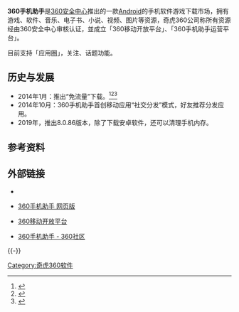 {{NoteTA
|G1=IT
}}
{{Infobox software
| name = 360手机助手
| title = 360手机助手
| logo =  <!-- File: -->
| caption =  <!-- File: -->
| developer= [[奇虎360|奇虎360]]
| discontinued           = 
| released  = {{Start date and age|2011|7|19}}/v1.0.0  <ref>[http://sj.360.cn/changelog.html 360手机助手-更新日志] {{Wayback|url=http://sj.360.cn/changelog.html |date=20200718233259 }}[2014-12-20]{{zh-cn}}</ref>
| latest_release_version = 
| latest_release_date    = 
| latest preview version = 
| latest preview date    = 
| frequently updated     = no
| programming language   = 
| operating system       =[[Microsoft_Windows|Microsoft Windows]] [[Windows_XP|XP]]及以上
| platform  = 
| language= 简体中文
| status = 运行中
| genre= 
| license= [[专有软件|专有软件]]、[[免费软件|免费软件]]
| website= {{Official website|http://sj.360.cn/}}
}}
{{Infobox software
| name = 360手机助手（Android）
| title =360手机助手（Android）
| logo =  <!-- File: -->
| caption =  <!-- File: -->
| developer= [[奇虎360|奇虎360]]
| discontinued           = 
| released  = {{Start date and age|2011|7|19}}/v1.0.0  
| latest_release_version = V5.1.68<ref>[http://zhushou.360.cn/detail/index/soft_id/100084 360手机助手 - 360手机助手] {{Wayback|url=http://zhushou.360.cn/detail/index/soft_id/100084 |date=20201125113950 }}[2016-8-22]{{zh-cn}}</ref>
| latest_release_date    = {{release date and age|2016|08|16}}
| latest preview version = V5.1.85
| latest preview date    = 
| frequently updated     = no
| programming language   = 
| operating system       = [[Android|Android]]2.3以上
| platform  = 
| language= 简体中文
| status = 运行中
| genre= 
| license= [[专有软件|专有软件]]、[[免费软件|免费软件]]
| website= {{Official website|http://sj.360.cn/}}
}}
'''360手机助手'''是[[奇虎|360安全中心]]推出的一款[[Android|Android]]的手机软件游戏下载市场，拥有游戏、软件、音乐、电子书、小说、视频、图片等资源，奇虎360公司称所有资源经由360安全中心审核认证，並成立「360移动开放平台」、「360手机助手运营平台」。

目前支持「应用圈」，关注、话题功能。

==历史与发展==
*2014年1月：推出“免流量”下载。<ref>{{cite news|title=移动互联网这十大变化 你必须知道|url=http://www.techweb.com.cn/business/2015-01-09/2114191.shtml|publisher=TechWeb|date=2015-01-09|accessdate=2015-01-09|language=zh-hans|archive-date=2019-11-28|archive-url=https://web.archive.org/web/20191128151428/http://www.techweb.com.cn/business/2015-01-09/2114191.shtml|dead-url=no}}</ref><ref>{{cite news|title=移动手机免费下APP这福利360手机助手用户独享|url=http://comm.ccidnet.com/art/5399/20140828/5590581_1.html|publisher=中国网|date=2014-08-28|accessdate=2014-08-29|language=zh-hans}}{{dead link|date=2017年11月 |bot=InternetArchiveBot |fix-attempted=yes }}</ref><ref>{{cite news|title=广东移动"流量800"携360手机助手推免流量下载|url=http://news.dayoo.com/finance/201402/28/53869_35253002.htm|publisher=大洋网|date=2014-02-28|accessdate=2014-02-29|language=zh-hans|deadurl=yes|archiveurl=https://web.archive.org/web/20140313113537/http://news.dayoo.com/finance/201402/28/53869_35253002.htm|archivedate=2014-03-13}}</ref>
*2014年10月：360手机助手首创移动应用“社交分发”模式，好友推荐分发应用。
*2019年，推出8.0.86版本，除了下载安卓软件，还可以清理手机内存。

== 参考资料==
{{reflist}}

== 外部链接 ==
*{{zh-cn}}{{Official website|http://sj.360.cn/}}
*{{zh-cn}}[http://zhushou.360.cn/ 360手机助手 网页版]{{Wayback|url=http://zhushou.360.cn/ |date=20210119092202 }}
*{{zh-cn}}[http://dev.360.cn/ 360移动开放平台]{{Wayback|url=http://dev.360.cn/ |date=20201025083818 }}
*{{zh-cn}}[http://bbs.360safe.com/forum.php?mod=forumdisplay&fid=108 360手机助手 - 360社区]{{Wayback|url=http://bbs.360safe.com/forum.php?mod=forumdisplay&fid=108 |date=20160507182224 }}





{{-}}
{{奇虎}}

[[Category:奇虎360软件|Category:奇虎360软件]]
